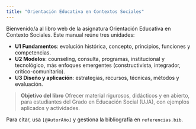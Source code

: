 ```yaml
---
title: "Orientación Educativa en Contextos Sociales"
---
```


Bienvenido/a al libro web de la asignatura Orientación Educativa en Contexto Sociales. Este manual reúne tres unidades:

- **U1 Fundamentos**: evolución histórica, concepto, principios, funciones y competencias.
- **U2 Modelos**: counseling, consulta, programas, institucional y tecnológico, más enfoques emergentes (constructivista, integrador, crítico-comunitario).
- **U3 Diseño y aplicación**: estrategias, recursos, técnicas, métodos y evaluación.

> **Objetivo del libro**
> Ofrecer material rigurosos, didácticos y en abierto, para estudiantes del Grado en Educación Social (UJA), con ejemplos aplicados y actividades.

Para citar, usa `[@AutorAño]` y gestiona la bibliografía en `referencias.bib`.
